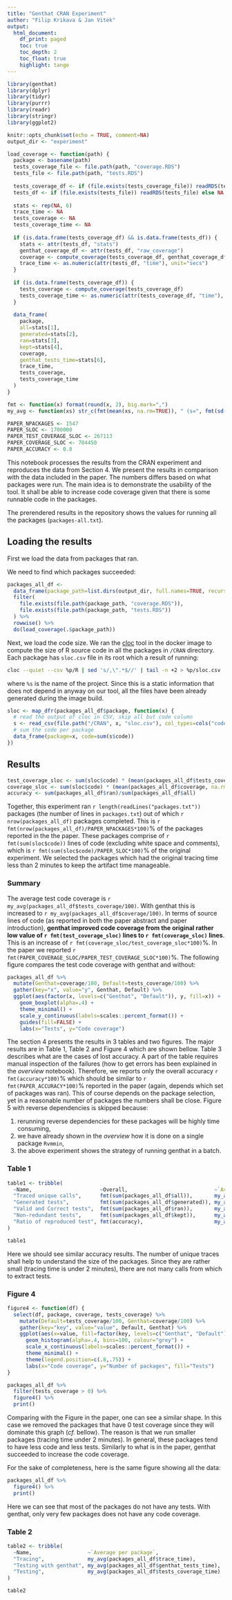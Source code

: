 ```yaml
---
title: "Genthat CRAN Experiment"
author: "Filip Krikava & Jan Vitek"
output:
  html_document:
    df_print: paged
    toc: true
    toc_depth: 2
    toc_float: true
    highlight: tango
---
```


```r
library(genthat)
library(dplyr)
library(tidyr)
library(purrr)
library(readr)
library(stringr)
library(ggplot2)

knitr::opts_chunk$set(echo = TRUE, comment=NA)
output_dir <- "experiment"
```

```r
load_coverage <- function(path) {
  package <- basename(path)
  tests_coverage_file <- file.path(path, "coverage.RDS")
  tests_file <- file.path(path, "tests.RDS")
  
  tests_coverage_df <- if (file.exists(tests_coverage_file)) readRDS(tests_coverage_file) else NA
  tests_df <- if (file.exists(tests_file)) readRDS(tests_file) else NA
  
  stats <- rep(NA, 6)
  trace_time <- NA
  tests_coverage <- NA
  tests_coverage_time <- NA
  
  if (is.data.frame(tests_coverage_df) && is.data.frame(tests_df)) {
    stats <- attr(tests_df, "stats")
    genthat_coverage_df <- attr(tests_df, "raw_coverage")
    coverage <- compute_coverage(tests_coverage_df, genthat_coverage_df)
    trace_time <- as.numeric(attr(tests_df, "time"), unit="secs")
  } 
  
  if (is.data.frame(tests_coverage_df)) {
    tests_coverage <- compute_coverage(tests_coverage_df)
    tests_coverage_time <- as.numeric(attr(tests_coverage_df, "time"), unit="secs")
  }
  
  data_frame(
    package,
    all=stats[1], 
    generated=stats[2], 
    ran=stats[3], 
    kept=stats[4], 
    coverage, 
    genthat_tests_time=stats[6], 
    trace_time,
    tests_coverage, 
    tests_coverage_time
  )
}

fmt <- function(x) format(round(x, 2), big.mark=",")
my_avg <- function(xs) str_c(fmt(mean(xs, na.rm=TRUE)), " (s=", fmt(sd(xs, na.rm=TRUE)), ", m=", fmt(median(xs, na.rm=TRUE)), ")")
```

```r
PAPER_NPACKAGES <- 1547
PAPER_SLOC <- 1700000
PAPER_TEST_COVERAGE_SLOC <- 267113
PAPER_COVERAGE_SLOC <- 704450
PAPER_ACCURACY <- 0.8
```

This notebook processes the results from the CRAN experiment and reproduces the data from Section 4.
We present the results in comparison with the data included in the paper.
The numbers differs based on what packages were run.
The main idea is to demonstrate the usability of the tool.
It shall be able to increase code coverage given that there is some runnable code in the packages.

The prerendered results in the repository shows the values for running all the packages (`packages-all.txt`).

## Loading the results

First we load the data from packages that ran.

We need to find which packages succeeded:
```r
packages_all_df <- 
  data_frame(package_path=list.dirs(output_dir, full.names=TRUE, recursive=FALSE)) %>% 
  filter(
    file.exists(file.path(package_path, "coverage.RDS")), 
    file.exists(file.path(package_path, "tests.RDS"))
  ) %>%
  rowwise() %>%
  do(load_coverage(.$package_path))
```

Next, we load the code size.
We ran the [cloc](http://cloc.sourceforge.net/) tool in the docker image to compute the size of R source code in all the packages in `/CRAN` directory.
Each package has `sloc.csv` file in its root which a result of running:

```sh
cloc --quiet --csv %p/R | sed 's/,\".*$//' | tail -n +2 > %p/sloc.csv
```

where `%s` is the name of the project.
Since this is a static information that does not depend in anyway on our tool, all the files have been already generated during the image build.

```r
sloc <- map_dfr(packages_all_df$package, function(x) {
  # read the output of cloc in CSV, skip all but code column
  s <- read_csv(file.path("/CRAN", x, "sloc.csv"), col_types=cols("code"="i"))
  # sum the code per package
  data_frame(package=x, code=sum(s$code))
})
```

## Results

```r
test_coverage_sloc <- sum(sloc$code) * (mean(packages_all_df$tests_coverage, na.rm=T)/100)
coverage_sloc <- sum(sloc$code) * (mean(packages_all_df$coverage, na.rm=T)/100)
accuracy <- sum(packages_all_df$ran)/sum(packages_all_df$all)
```

Together, this experiment ran `r length(readLines("packages.txt"))` packages (the number of lines in `packages.txt`) out of which `r nrow(packages_all_df)` packages completed.
This is `r fmt(nrow(packages_all_df)/PAPER_NPACKAGES*100)`% of the packages reported in the the paper.
These packages comprise of `r fmt(sum(sloc$code))` lines of code (excluding white space and comments), which is `r fmt(sum(sloc$code)/PAPER_SLOC*100)`% of the original experiment.
We selected the packages which had the original tracing time less than 2 minutes to keep the artifact time manageable.

### Summary

The average test code coverage is `r my_avg(packages_all_df$tests_coverage/100)`.
With genthat this is increased to `r my_avg(packages_all_df$coverage/100)`.
In terms of source lines of code (as reported in both the paper abstract and paper introduction), **genthat improved code coverage from the original rather low value of `r fmt(test_coverage_sloc)` lines to `r fmt(coverage_sloc)` lines**.
This is an increase of `r fmt(coverage_sloc/test_coverage_sloc*100)`%.
In the paper we reported `r fmt(PAPER_COVERAGE_SLOC/PAPER_TEST_COVERAGE_SLOC*100)`%.
The following figure compares the test code coverage with genthat and without:

```r
packages_all_df %>%
  mutate(Genthat=coverage/100, Default=tests_coverage/100) %>%
  gather(key="x", value="y", Genthat, Default) %>%
  ggplot(aes(factor(x, levels=c("Genthat", "Default")), y, fill=x)) + 
    geom_boxplot(alpha=.4) +
    theme_minimal() +
    scale_y_continuous(labels=scales::percent_format()) +
    guides(fill=FALSE) +
    labs(x="Tests", y="Code coverage")
```

The section 4 presents the results in 3 tables and two figures.
The major results are in Table 1, Table 2 and Figure 4 which are shown bellow.
Table 3 describes what are the cases of lost accuracy.
A part of the table requires manual inspection of the failures (how to get errors has been explained in the _overview_ notebook).
Therefore, we reports only the overall accuracy `r fmt(accuracy*100)`% which should be similar to `r fmt(PAPER_ACCURACY*100)`% reported in the paper (again, depends which set of packages was ran).
This of course depends on the package selection, yet in a reasonable number of packages the numbers shall be close.
Figure 5 with reverse dependencies is skipped because:

1. rerunning reverse dependencies for these packages will be highly time consuming,
2. we have already shown in the _overview_ how it is done on a single package `Rvmmin`,
3. the above experiment shows the strategy of running genthat in a batch.

### Table 1

```r
table1 <- tribble(
  ~Name,                      ~Overall,                            ~`Average per package`,
  "Traced unique calls",      fmt(sum(packages_all_df$all)),       my_avg(packages_all_df$all),
  "Generated tests",          fmt(sum(packages_all_df$generated)), my_avg(packages_all_df$generated),
  "Valid and Correct tests",  fmt(sum(packages_all_df$ran)),       my_avg(packages_all_df$ran),
  "Non-redundant tests",      fmt(sum(packages_all_df$kept)),      my_avg(packages_all_df$kept),
  "Ratio of reproduced test", fmt(accuracy),                       my_avg(packages_all_df$ran/packages_all_df$all)
)

table1
```

Here we should see similar accuracy results.
The number of unique traces shall help to understand the size of the packages.
Since they are rather small (tracing time is under 2 minutes), there are not many calls from which to extract tests.

### Figure 4

```r
figure4 <- function(df) {
  select(df, package, coverage, tests_coverage) %>%
    mutate(Default=tests_coverage/100, Genthat=coverage/100) %>%
    gather(key="key", value="value", Default, Genthat) %>%
    ggplot(aes(x=value, fill=factor(key, levels=c("Genthat", "Default")))) + 
      geom_histogram(alpha=.4, bins=100, colour="grey") + 
      scale_x_continuous(labels=scales::percent_format()) +
      theme_minimal() +
      theme(legend.position=c(.8,.75)) +
      labs(x="Code coverage", y="Number of packages", fill="Tests")
}
```

```r
packages_all_df %>%
  filter(tests_coverage > 0) %>%
  figure4() %>%
  print()
```

Comparing with the Figure in the paper, one can see a similar shape.
In this case we removed the packages that have 0 test coverage since they will dominate this graph (_cf._ bellow).
The reason is that we run smaller packages (tracing time under 2 minutes).
In general, these packages tend to have less code and less tests.
Similarly to what is in the paper, genthat succeeded to increase the code coverage.

For the sake of completeness, here is the same figure showing all the data:
```r
packages_all_df %>%
  figure4() %>%
  print()
```

Here we can see that most of the packages do not have any tests.
With genthat, only very few packages does not have any code coverage.

### Table 2

```r
table2 <- tribble(
  ~Name,                  ~`Average per package`,
  "Tracing",              my_avg(packages_all_df$trace_time),
  "Testing with genthat", my_avg(packages_all_df$genthat_tests_time),
  "Testing",              my_avg(packages_all_df$tests_coverage_time)
)

table2
```
